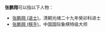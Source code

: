 '''张鹏翔'''可以指以下人物：
* [[张鹏翔_(进士)|张鹏翔 (进士)]]，清朝光绪二十九年癸卯科进士
* [[张鹏翔_(棋手)|张鹏翔 (棋手)]]，中国国际象棋特级大师

{{disambig|cat=三字张姓人名消歧义}}